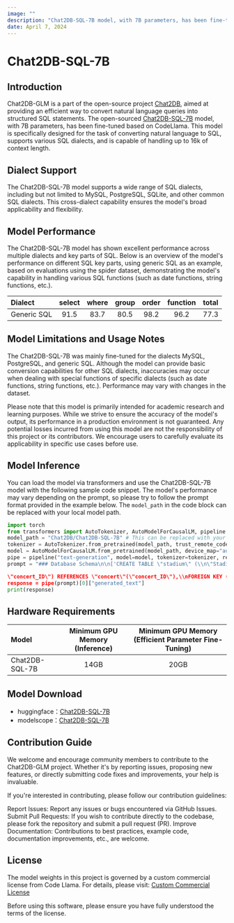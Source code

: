 ```yaml
---
image: ""
description: "Chat2DB-SQL-7B model, with 7B parameters, has been fine-tuned based on CodeLlama. This model is specifically designed for the task of converting natural language to SQL, supports various SQL dialects, and is capable of handling up to 16k of context length."
date: April 7, 2024
---
```


# Chat2DB-SQL-7B

## Introduction

Chat2DB-GLM is a part of the open-source project [Chat2DB](https://github.com/chat2db/Chat2DB/), aimed at providing an efficient way to convert natural language queries into structured SQL statements. The open-sourced [Chat2DB-SQL-7B](https://huggingface.co/Chat2DB/Chat2DB-SQL-7B) model, with 7B parameters, has been fine-tuned based on CodeLlama. This model is specifically designed for the task of converting natural language to SQL, supports various SQL dialects, and is capable of handling up to 16k of context length.

## Dialect Support

The Chat2DB-SQL-7B model supports a wide range of SQL dialects, including but not limited to MySQL, PostgreSQL, SQLite, and other common SQL dialects. This cross-dialect capability ensures the model's broad applicability and flexibility.

## Model Performance

The Chat2DB-SQL-7B model has shown excellent performance across multiple dialects and key parts of SQL. Below is an overview of the model's performance on different SQL key parts, using generic SQL as an example, based on evaluations using the spider dataset, demonstrating the model's capability in handling various SQL functions (such as date functions, string functions, etc.).

| Dialect      | select | where | group | order | function | total |
|:-------------|:------:|:-----:|:-----:|:-----:|:--------:|:-----:|
| Generic SQL  | 91.5   | 83.7  | 80.5  | 98.2  | 96.2     | 77.3  |

## Model Limitations and Usage Notes

The Chat2DB-SQL-7B was mainly fine-tuned for the dialects MySQL, PostgreSQL, and generic SQL. Although the model can provide basic conversion capabilities for other SQL dialects, inaccuracies may occur when dealing with special functions of specific dialects (such as date functions, string functions, etc.). Performance may vary with changes in the dataset.

Please note that this model is primarily intended for academic research and learning purposes. While we strive to ensure the accuracy of the model's output, its performance in a production environment is not guaranteed. Any potential losses incurred from using this model are not the responsibility of this project or its contributors. We encourage users to carefully evaluate its applicability in specific use cases before use.

## Model Inference

You can load the model via transformers and use the Chat2DB-SQL-7B model with the following sample code snippet. The model's performance may vary depending on the prompt, so please try to follow the prompt format provided in the example below. The `model_path` in the code block can be replaced with your local model path.

```python
import torch
from transformers import AutoTokenizer, AutoModelForCausalLM, pipeline
model_path = "Chat2DB/Chat2DB-SQL-7B" # This can be replaced with your local model path
tokenizer = AutoTokenizer.from_pretrained(model_path, trust_remote_code=True)
model = AutoModelForCausalLM.from_pretrained(model_path, device_map="auto", trust_remote_code=True, torch_dtype=torch.float16, use_cache=True)
pipe = pipeline("text-generation", model=model, tokenizer=tokenizer, return_full_text=False, max_new_tokens=100)
prompt = "### Database Schema\n\n['CREATE TABLE \"stadium\" (\\n\"Stadium_ID\" int,\\n\"Location\" text,\\n\"Name\" text,\\n\"Capacity\" int,\\n\"Highest\" int,\\n\"Lowest\" int,\\n\"Average\" int,\\nPRIMARY KEY (\"Stadium_ID\")\\n);', 'CREATE TABLE \"singer\" (\\n\"Singer_ID\" int,\\n\"Name\" text,\\n\"Country\" text,\\n\"Song_Name\" text,\\n\"Song_release_year\" text,\\n\"Age\" int,\\n\"Is_male\" bool,\\nPRIMARY KEY (\"Singer_ID\")\\n);', 'CREATE TABLE \"concert\" (\\n\"concert_ID\" int,\\n\"concert_Name\" text,\\n\"Theme\" text,\\n\"Stadium_ID\" text,\\n\"Year\" text,\\nPRIMARY KEY (\"concert_ID\"),\\nFOREIGN KEY (\"Stadium_ID\") REFERENCES \"stadium\"(\"Stadium_ID\")\\n);', 'CREATE TABLE \"singer_in_concert\" (\\n\"concert_ID\" int,\\n\"Singer_ID\" text,\\nPRIMARY KEY (\"concert_ID\",\"Singer_ID\"),\\nFOREIGN KEY (

\"concert_ID\") REFERENCES \"concert\"(\"concert_ID\"),\\nFOREIGN KEY (\"Singer_ID\") REFERENCES \"singer\"(\"Singer_ID\")\\n);']\n\n\n### Task \n\nBased on the provided database schema information, How many singers do we have?[SQL]\n"
response = pipe(prompt)[0]["generated_text"]
print(response)
```

## Hardware Requirements

| Model           | Minimum GPU Memory (Inference) | Minimum GPU Memory (Efficient Parameter Fine-Tuning) |
|:----------------|:-------------------------------:|:----------------------------------------------------:|
| Chat2DB-SQL-7B  |             14GB               |                         20GB                         |

## Model Download
- huggingface：[Chat2DB-SQL-7B](https://huggingface.co/Chat2DB/Chat2DB-SQL-7B)
- modelscope：[Chat2DB-SQL-7B](https://modelscope.cn/models/Chat2DB/Chat2DB-SQL-7B/summary)

## Contribution Guide
We welcome and encourage community members to contribute to the Chat2DB-GLM project. Whether it's by reporting issues, proposing new features, or directly submitting code fixes and improvements, your help is invaluable.

If you're interested in contributing, please follow our contribution guidelines:

Report Issues: Report any issues or bugs encountered via GitHub Issues.
Submit Pull Requests: If you wish to contribute directly to the codebase, please fork the repository and submit a pull request (PR).
Improve Documentation: Contributions to best practices, example code, documentation improvements, etc., are welcome.


## License
The model weights in this project is governed by a custom commercial license from Code Llama. For details, please visit: [Custom Commercial License](https://llama.meta.com/llama-downloads/)

Before using this software, please ensure you have fully understood the terms of the license.

